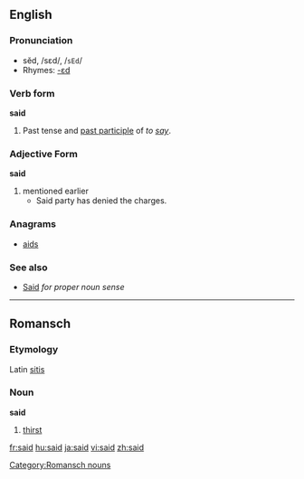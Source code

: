==English==

{{rank|an|we|who|44|said|would|been|will}}

===Pronunciation===
*sĕd, /sεd/, /<tt>sEd</tt>/
*Rhymes: [[Rhymes:English:-ɛd|-ɛd]]

===Verb form===
'''said'''

#Past tense and [[past participle]] of ''to [[say]]''.

===Adjective Form===
'''said'''

#mentioned earlier
#*Said party has denied the charges.

===Anagrams===
*[[aids]]

===See also===
*[[Said]] ''for proper noun sense''

----

==Romansch==
===Etymology===
Latin [[sitis]]
===Noun===
'''said'''

# [[thirst]]

[[Category:Romansch nouns]]

[[fr:said]]
[[hu:said]]
[[ja:said]]
[[vi:said]]
[[zh:said]]